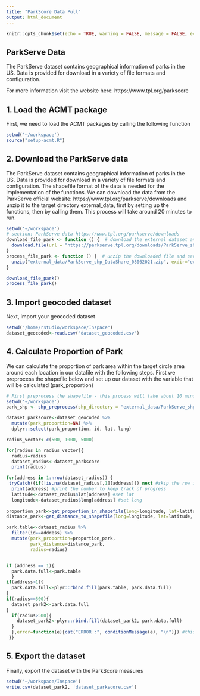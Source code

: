 ```yaml
---
title: "ParkScore Data Pull"
output: html_document
---
```


```r
knitr::opts_chunk$set(echo = TRUE, warning = FALSE, message = FALSE, eval=FALSE)
```

## ParkServe Data

The ParkServe dataset contains geographical information of parks in the US. Data is provided for download in a variety of file formats and configuration.

For more information visit the website here: https://www.tpl.org/parkscore

## 1. Load the ACMT package

First, we need to load the ACMT packages by calling the following function
```r
setwd('~/workspace')
source("setup-acmt.R")
```

## 2. Download the ParkServe data

The ParkServe dataset contains geographical information of parks in the US. Data is provided for download in a variety of file formats and configuration. The shapefile format of the data is needed for the implementation of the functions. We can download the data from the ParkServe official website: https://www.tpl.org/parkserve/downloads and unzip it to the target directory external_data, first by setting up the functions, then by calling them. This process will take around 20 minutes to run.


```r
setwd('~/workspace')
# section: ParkServe data https://www.tpl.org/parkserve/downloads
download_file_park <- function () {  # download the external dataset and give it a name (will use it in creating external_data_name_to_info_list)
  download.file(url = "https://parkserve.tpl.org/downloads/ParkServe_shp_DataShare_08062021.zip", destfile = "external_data/ParkServe_shp_DataShare_08062021.zip")
}
process_file_park <- function () {  # unzip the downloaded file and save the target data layer as csv file)
  unzip("external_data/ParkServe_shp_DataShare_08062021.zip", exdir="external_data/ParkServe_shp")
}

download_file_park()
process_file_park()
```

## 3. Import geocoded dataset

Next, import your geocoded dataset

```r
setwd("/home/rstudio/workspace/Inspace")
dataset_geocoded<-read.csv('dataset_geocoded.csv')
```

## 4. Calculate Proportion of Park
We can calculate the proportion of park area within the target circle area around each location in our datafile with the following steps. First we preprocess the shapefile below and set up our dataset with the variable that will be calculated (park_proportion)
```r
# First preprocess the shapefile - this process will take about 10 minutes.
setwd('~/workspace')
park_shp <- shp_preprocess(shp_directory = "external_data/ParkServe_shp/Shapefiles_08062021/ParkServe_shp_DataShare_08062021/ParkServe_Parks.shp")

dataset_parkscore<-dataset_geocoded %>%
  mutate(park_proportion=NA) %>%
  dplyr::select(park_proportion, id, lat, long)

radius_vector<-c(500, 1000, 5000)

```

```r

for(radius in radius_vector){
  radius=radius
  dataset_radius<-dataset_parkscore
  print(radius)

for(address in 1:nrow(dataset_radius)) {
 tryCatch({if(!is.na(dataset_radius[,1][address])) next #skip the row if the data is already there
  print(address) #print the number to keep track of progress
  latitude<-dataset_radius$lat[address] #set lat
  longitude<-dataset_radius$long[address] #set long
  
proportion_park<-get_proportion_in_shapefile(long=longitude, lat=latitude, radius_meters=radius, shp_processed = park_shp)
distance_park<-get_distance_to_shapefile(long=longitude, lat=latitude, radius_meters=radius, shp_processed = park_shp)

park.table<-dataset_radius %>%
  filter(id==address) %>%
  mutate(park_proportion=proportion_park, 
         park_distance=distance_park,
         radius=radius)


if (address == 1){
  park.data.full<-park.table
  }
if(address>1){
  park.data.full<-plyr::rbind.fill(park.table, park.data.full)
}
if(radius==500){
  dataset_park2<-park.data.full
}
  if(radius>500){
    dataset_park2<-plyr::rbind.fill(dataset_park2, park.data.full)
  }
  },error=function(e){cat("ERROR :", conditionMessage(e), "\n")}) #this will print any error messages})
 }}

```

## 5. Export the dataset
Finally, export the dataset with the ParkScore measures

```r
setwd('~/workspace/Inspace')
write.csv(dataset_park2, 'dataset_parkscore.csv')

```



